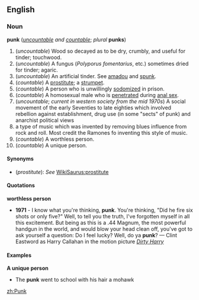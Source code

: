 ==English==
===Noun===
'''punk''' (''[[uncountable]] and [[countable]]''; ''plural'' '''punks''')

#(''uncountable'') Wood so decayed as to be dry, crumbly, and useful for tinder; touchwood.
#(''uncountable'') A fungus (''Polyporus fomentarius'', etc.) sometimes dried for tinder; agaric.
#(''uncountable'') An artificial tinder. See [[amadou]] and [[spunk]].
#(''countable'') A [[prostitute]]; a [[strumpet]].
#(''countable'') A person who is unwillingly [[sodomize]]d in prison.
#(''countable'') A homosexual male who is [[penetrate]]d during [[anal sex]].
#(''uncountable''; ''current in western society from the mid 1970s'') A social movement of the early Seventies to late eighties which involved rebellion against establishment, drug use (in some "sects" of punk) and anarchist political views
#a type of music which was invented by removing blues influence from rock and roll. Most credit the Ramones fo inventing this style of music.
#(''countable'') A worthless person.
#(''countable'') A unique person.

====Synonyms====
*(''prostitute''): ''See'' [[WikiSaurus:prostitute]]

====Quotations====

'''worthless person'''
*'''1971''' - I know what you're thinking, '''punk'''. You're thinking, "Did he fire six shots or only five?" Well, to tell you the truth, I've forgotten myself in all this excitement. But being as this is a .44 Magnum, the most powerful handgun in the world, and would blow your head clean off, you've got to ask yourself a question: Do I feel lucky? Well, do ya '''punk'''? &mdash; Clint Eastword as Harry Callahan in the motion picture ''[[w:Dirty Harry|Dirty Harry]]''

====Examples====

'''A unique person'''
*The '''punk''' went to school with his hair a mohawk
[[zh:Punk]]